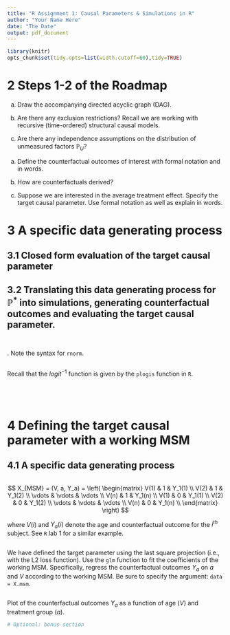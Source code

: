 ```yaml
---
title: "R Assignment 1: Causal Parameters & Simulations in R"
author: "Your Name Here"
date: "The Date"
output: pdf_document
---
```


```r
library(knitr)
opts_chunk$set(tidy.opts=list(width.cutoff=60),tidy=TRUE)
```


# 2  Steps 1-2 of the Roadmap

\textbf{Step 1: Causal model representing real knowledge}

(a) Draw the accompanying directed acyclic graph (DAG).

(b) Are there any exclusion restrictions?  Recall we are working with recursive (time-ordered) structural causal models. 

(c) Are there any independence assumptions on the distribution of unmeasured factors $\mathbb{P}_U$?

\textbf{Step 2: Counterfactuals $\&$ causal parameter}

(a) Define the counterfactual outcomes of interest with formal notation and in words. 

(b) How are counterfactuals derived?

(c) Suppose we are interested in the average treatment effect.  Specify the target causal parameter. Use formal notation as well as explain in words. 

# 3  A specific data generating process

## 3.1 Closed form evaluation of the target causal parameter

\textbf{Evaluate the target causal parameter $\Psi^*(\mathbf{P}^*)$ in closed form (i.e., by hand) for this data generating process.}

## 3.2 Translating this data generating process for $\mathbb{P}^*$ into simulations, generating counterfactual outcomes and evaluating the target causal parameter. 

\textbf{1. First set the seed to 252.}

```R

```

\textbf{2. Set \texttt{n=50,000} as the number of i.i.d. draws from the data generating process.}

```R

```

\textbf{3. Simulate the background factors \textit{U}}.  Note the syntax for $\texttt{rnorm}$.

```R

```

\textbf{4.  Evaluate the structural equations $\mathcal{F}$ to deterministically generate the endogenous nodes $X$.} Recall that the $logit^{-1}$ function is given by the $\texttt{plogis}$ function in $\texttt{R}$.

```R

```

\textbf{5. Intervene to set the supplement to RUTF $(A=1)$ and generate counterfactual outcomes $Y_1$ for $n$ units.  Then intervene to set the supplement to the standard $(A=0)$ and generate counterfactual outcomes $Y_0$ for $n$ units.}

```R

```

\textbf{6. Create a data frame \texttt{X} to hold the values of the endogenous factors $(W_1, W_2,A,Y)$ and the counterfactual outcomes $Y_1$ and $Y_0$. The rows are the $n$ children and the columns are their characteristics. Use the $\texttt{head}$ and $\texttt{summary}$ to examine the resulting data.  Does the counterfactual value $Y_a$ equal the observed $Y$ when $A=a$?}

```R

```

\textbf{7. Using these simulations, evaluate the causal parameter $\Psi^*(\mathbb{P}^*)$ for this population of 50,000 units.}

```R

```

\textbf{8. Interpret $\Psi^*(\mathbb{P}^*)$.}

# 4  Defining the target causal parameter with a working MSM

## 4.1 A specific data generating process

\textbf{1. For $n=5,000$ children, generate the background factors $U$ and the pre-intervention covariates $(V, W1, W2)$.  Then set $A=1$ to generate the counterfactual weight gain under RUTF $Y_1$. Likewise, set $A=0$ to generate the counterfactual weight gain under the standard supplement $Y_0$.}

```R

```

\textbf{2. Create a data frame $\texttt{X.msm}$ consisting of age $V$, the set treatment levels $a$, and the corresponding outcomes $Y_a$.}

$$
X_{MSM} = (V, a, Y_a) = \left( 
\begin{matrix} 
V(1) & 1 & Y_1(1) \\
V(2) & 1 & Y_1(2) \\
\vdots & \vdots & \vdots \\
V(n) & 1 & Y_1(n) \\
V(1) & 0 & Y_1(1) \\
V(2) & 0 & Y_1(2) \\
\vdots & \vdots & \vdots \\
V(n) & 0 & Y_1(n) \\
\end{matrix}
\right)
$$

where $V(i)$ and $Y_a(i)$ denote the age and counterfactual outcome for the $i^{th}$ subject.  See $\texttt{R}$ lab 1 for a similar example. 

```R

```

\textbf{3. Evaluate the target causal parameter.}  We have defined the target parameter using the last square projection (i.e., with the L2 loss function).  Use the $\texttt{glm}$ function to fit the coefficients of the working MSM.  Specifically, regress the counterfactual outcomes $Y_a$ on $a$ and $V$ according to the working MSM.  Be sure to specify the argument: $\texttt{data = X.msm}$.

```R

```

\textbf{4. Interpret the results.}

\textbf{5.  Bonus:} Plot of the counterfactual outcomes $Y_a$ as a function of age $(V)$ and treatment group $(a)$.

```R

# Optional: bonus section 

```